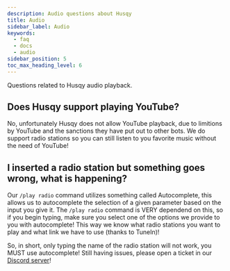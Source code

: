 ```yaml
---
description: Audio questions about Husqy
title: Audio
sidebar_label: Audio
keywords:
  - faq
  - docs
  - audio
sidebar_position: 5
toc_max_heading_level: 6
---
```


Questions related to Husqy audio playback.

## Does Husqy support playing YouTube?

No, unfortunately Husqy does not allow YouTube playback, due to limitions by YouTube and the sanctions they have put out to other bots. We do support radio stations so you can still listen to you favorite music without the need of YouTube!

## I inserted a radio station but something goes wrong, what is happening?

Our `/play radio` command utilizes something called Autocomplete, this allows us to autocomplete the selection of a given parameter based on the input you give it. The `/play radio` command is VERY dependend on this, so if you begin typing, make sure you select one of the options we provide to you with autocomplete! This way we know what radio stations you want to play and what link we have to use (thanks to TuneIn)!

So, in short, only typing the name of the radio station will not work, you MUST use autocomplete! Still having issues, please open a ticket in our [Discord server](https://discord.gg/W8EdsMkZRm)!

